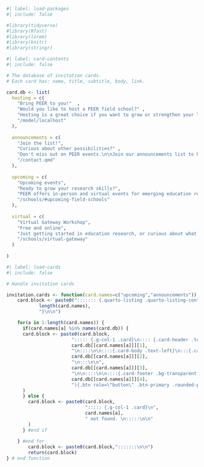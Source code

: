 ```r
#| label: load-packages
#| include: false

#library(tidyverse)
#library(Rfast)
#library(lorem)
#library(knitr)
#library(stringr)
```

```r
#| label: card-contents
#| include: false

# The database of invitation cards. 
# Each card has: name, title, subtitle, body, link. 

card.db <- list(
  hosting = c(
    "Bring PEER to you!"  ,                                                                                                                                                                                                               
    "Would you like to host a PEER field school?" ,                                                                                                                                                                                       
    "Hosting is a great choice if you want to grow or strengthen your local community.  Regional field schools typically cover our foundational material over 4-6 days.  We’ll work with you to make sure our workshops meet your needs.",
    "/model/localhost"     
  ),
  
  announcements = c(
    "Join the list!",                                                                                                                              
    "Curious about other possibilities?" ,                                                                                                         
    "Don't miss out on PEER events.\n\nJoin our announcements list to hear about upcoming field schools, virtual gateways, and other PEER events.",
    "/contact.qmd"     
  ),
  
  upcoming = c(
    "Upcoming events",
    "Ready to grow your research skills?",
    "PEER offers in-person and virtual events for emerging education researchers.  Just getting started in education research, or curious about what PEER is like? Join us for a 90-minute virtual gateway workshop.  Ready for a longer experience?  Apply for an upcoming field school.",
    "/schools/#upcoming-field-schools"
  ),
  
  virtual = c(
    "Virtual Gateway Workshop",
    "Free and online",
    "Just getting started in education research, or curious about what PEER is like? Join us for a 90-minute virtual gateway workshop.",
    "/schools/virtual-gateway"
  )
  
)

```

```r
#| label: load-cards
#| include: false

# Handle invitation cards

invitation.cards <- function(card.names=c("upcoming","announcements")) {
	card.block <- paste0("::::::: {.quarto-listing .quarto-listing-container-grid .list .grid .quarto-listing-cols-",
			length(card.names),
			"}\n\n")

	for(a in 1:length(card.names)) {
	  if(card.names[a] %in% names(card.db)) {
      card.block <- paste0(card.block,
                        "::::: {.g-col-1 .card}\n:::: {.card-header .text-center .card-title .bg-primary}\n### ",
                        card.db[[card.names[a]]][1],
                        "\n::::\n\n::::{.card-body .text-left}\n:::{.card-subtitle .mb-2 .text-primary}\n",
                        card.db[[card.names[a]]][2],
                        "\n:::\n\n",
                        card.db[[card.names[a]]][3],
                        "\n\n::::\n\n::::{.card-footer .bg-transparent .border-top-0}\n\n:::{.more-info-button .text-center}\n\n[", card.db[[card.names[a]]][1], "](",
                        card.db[[card.names[a]]][4],
                        "){.btn role=\"button\" .btn-primary .rounded-pill}\n:::\n::::\n:::::\n\n"
      )
	  } else {
	    card.block <- paste0(card.block,
	                         "::::: {.g-col-1 .card}\n",
	                         card.names[a],
	                         " not found. \n:::::\n\n"
	    )
	  } #end if
	  
	} #end for
		card.block <- paste0(card.block,":::::::\n\n")
		return(card.block)
} # end function



```
